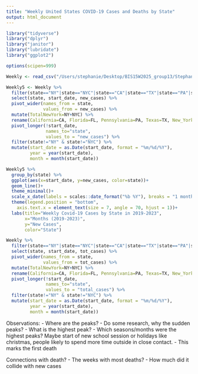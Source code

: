```yaml
---
title: "Weekly United States COVID-19 Cases and Deaths by State"
output: html_document
---
```


```r
library("tidyverse") 
library("dplyr")
library("janitor")
library("lubridate")
library("ggplot2")
```

```r
options(scipen=999)
```


```r
Weekly <- read_csv("/Users/stephanie/Desktop/BIS15W2025_group13/Stephanie/WeeklyCases.csv") %>% clean_names()
```
```r
Weekly5 <- Weekly %>% 
  filter(state=="NY"|state=="NYC"|state=="CA"|state=="TX"|state=="PA"|state=="FL") %>% 
  select(state, start_date, new_cases) %>% 
  pivot_wider(names_from = state,
              values_from = new_cases) %>% 
  mutate(TotalNewYork=NY+NYC) %>% 
  rename(California=CA, Florida=FL, Pennsylvania=PA, Texas=TX, New_York=TotalNewYork) %>% 
  pivot_longer(!start_date, 
               names_to="state",
               values_to = "new_cases") %>% 
  filter(state!="NY" & state!="NYC") %>% 
  mutate(start_date = as.Date(start_date, format = "%m/%d/%Y"),
         year = year(start_date),
         month = month(start_date))
```


```r
Weekly5 %>% 
  group_by(state) %>% 
  ggplot(aes(x=start_date, y=new_cases, color=state))+
  geom_line()+
  theme_minimal()+
  scale_x_date(labels = scales::date_format("%b %Y"), breaks = "1 months")+
  theme(legend.position = "bottom",
    axis.text.x = element_text(size = 7, angle = 70, hjust = 1))+
  labs(title="Weekly Covid-19 Cases by State in 2019-2023",
       x="Months (2019-2023)",
       y="New Cases",
       color="State")
```

```r
Weekly %>% 
  filter(state=="NY"|state=="NYC"|state=="CA"|state=="TX"|state=="PA"|state=="FL") %>% 
  select(state, start_date, tot_cases) %>% 
  pivot_wider(names_from = state,
              values_from = tot_cases) %>% 
  mutate(TotalNewYork=NY+NYC) %>% 
  rename(California=CA, Florida=FL, Pennsylvania=PA, Texas=TX, New_York=TotalNewYork) %>% 
  pivot_longer(!start_date, 
               names_to="state",
               values_to = "total_cases") %>% 
  filter(state!="NY" & state!="NYC") %>% 
  mutate(start_date = as.Date(start_date, format = "%m/%d/%Y"),
         year = year(start_date),
         month = month(start_date))
```


Observations:
- Where are the peaks?
- Do some research, why the sudden peaks?
- What is the highest peak?
- Which seasons/months were the highest peaks? Maybe start of new school session or holidays like christmas, people likely to spend more time outside in close contact. 
- This marks the first death

Connections with death?
- The weeks with most deaths?
- How much did it collide with new cases

